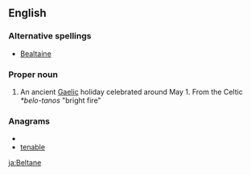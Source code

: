 ==English==
{{wikipedia}}
===Alternative spellings===
*[[Bealtaine]]

===Proper noun===
{{en-proper-noun}}

#An ancient [[Gaels|Gaelic]] holiday celebrated around May 1. From the Celtic ''*belo-tanos'' "bright fire"

===Anagrams===
* {{alphagram|abeelnt}}
* [[tenable#English|tenable]]


[[ja:Beltane]]